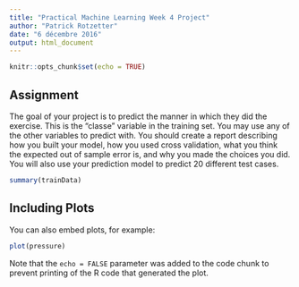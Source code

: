 ```yaml
---
title: "Practical Machine Learning Week 4 Project"
author: "Patrick Rotzetter"
date: "6 décembre 2016"
output: html_document
---
```


```r
knitr::opts_chunk$set(echo = TRUE)
```

## Assignment

The goal of your project is to predict the manner in which they did the exercise. This is the "classe" variable in the training set. You may use any of the other variables to predict with. You should create a report describing how you built your model, how you used cross validation, what you think the expected out of sample error is, and why you made the choices you did. You will also use your prediction model to predict 20 different test cases. 


```r
summary(trainData)
```

## Including Plots

You can also embed plots, for example:

```r
plot(pressure)
```

Note that the `echo = FALSE` parameter was added to the code chunk to prevent printing of the R code that generated the plot.
